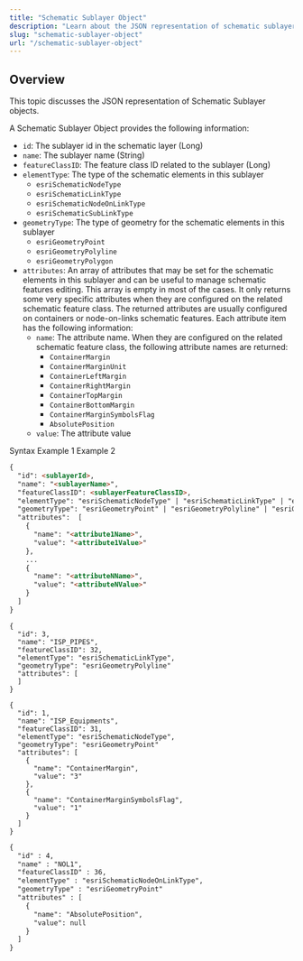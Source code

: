 ```yaml
---
title: "Schematic Sublayer Object"
description: "Learn about the JSON representation of schematic sublayer object."
slug: "schematic-sublayer-object"
url: "/schematic-sublayer-object"
---
```


## Overview

This topic discusses the JSON representation of Schematic Sublayer objects.

A Schematic Sublayer Object provides the following information:

* `id`: The sublayer id in the schematic layer (Long)
* `name`: The sublayer name (String)
* `featureClassID`: The feature class ID related to the sublayer (Long)
* `elementType`: The type of the schematic elements in this sublayer
  * `esriSchematicNodeType`
  * `esriSchematicLinkType`
  * `esriSchematicNodeOnLinkType`
  * `esriSchematicSubLinkType`
* `geometryType`: The type of geometry for the schematic elements in this sublayer
  * `esriGeometryPoint`
  * `esriGeometryPolyline`
  * `esriGeometryPolygon`
* `attributes`: An array of attributes that may be set for the schematic elements in this sublayer and can be useful to manage schematic features editing. This array is empty in most of the cases. It only returns some very specific attributes when they are configured on the related schematic feature class. The returned attributes are usually configured on containers or node-on-links schematic features. Each attribute item has the following information:
  * `name`: The attribute name. When they are configured on the related schematic feature class, the following attribute names are returned: 
    * `ContainerMargin`
    * `ContainerMarginUnit`
    * `ContainerLeftMargin`
    * `ContainerRightMargin`
    * `ContainerTopMargin`
    * `ContainerBottomMargin`
    * `ContainerMarginSymbolsFlag`
    * `AbsolutePosition`
  * `value`: The attribute value

<Tabs>

<TabNav>
  <TabTitle>Syntax</TabTitle>
  <TabTitle>Example 1</TabTitle>
  <TabTitle>Example 2</TabTitle>
</TabNav>

<Tab>

  ```markdown
  {
    "id": <sublayerId>,
    "name": "<sublayerName>",
    "featureClassID": <sublayerFeatureClassID>,
    "elementType": "esriSchematicNodeType" | "esriSchematicLinkType" | "esriSchematicNodeOnLinkType" | "esriSchematicSubLinkType",
    "geometryType": "esriGeometryPoint" | "esriGeometryPolyline" | "esriGeometryPolygon"
    "attributes":  [
      {
        "name": "<attribute1Name>",
        "value": "<attribute1Value>"
      },
      ...
      {
        "name": "<attributeNName>",
        "value": "<attributeNValue>"
      }
    ]
  }
  ```
</Tab>

<Tab>

  ```other
  {
    "id": 3,
    "name": "ISP_PIPES",
    "featureClassID": 32,
    "elementType": "esriSchematicLinkType",
    "geometryType": "esriGeometryPolyline"
    "attributes": [
    ]
  }
  ```
</Tab>

<Tab>

  ```other
  {
    "id": 1,
    "name": "ISP_Equipments",
    "featureClassID": 31,
    "elementType": "esriSchematicNodeType",
    "geometryType": "esriGeometryPoint"
    "attributes": [
      {
        "name": "ContainerMargin",
        "value": "3"
      },
      {
        "name": "ContainerMarginSymbolsFlag",
        "value": "1"
      }
    ]
  }
  ```
</Tab>

<Tab>

  ```markdown
  {
    "id" : 4,
    "name" : "NOL1",
    "featureClassID" : 36,
    "elementType" : "esriSchematicNodeOnLinkType",
    "geometryType" : "esriGeometryPoint"
    "attributes" : [
      {
        "name": "AbsolutePosition",
        "value": null
      }
    ]
  }
  ```
</Tab>

</Tabs>